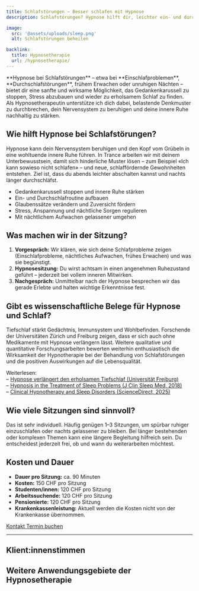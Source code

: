 ```yaml
---
title: Schlafstörungen – Besser schlafen mit Hypnose
description: Schlafstörungen? Hypnose hilft dir, leichter ein- und durchzuschlafen. Finde zur Ruhe und begleite dich auf dem Weg zu erholsamem Schlaf.

image:
  src: '@assets/uploads/sleep.png'
  alt: Schlafstörungen beheilen

backlink:
  title: Hypnosetherapie
  url: /hypnosetherapie/
---
```



<div class="relative">
<p>
  **Hypnose bei Schlafstörungen** – etwa bei **Einschlafproblemen**, **Durchschlafstörungen**, frühem Erwachen oder unruhigen Nächten – bietet dir eine sanfte und wirksame Möglichkeit, das Gedankenkarussell zu stoppen, Stress abzubauen und wieder zu erholsamem Schlaf zu finden. Als Hypnosetherapeutin unterstütze ich dich dabei, belastende Denkmuster zu durchbrechen, dein Nervensystem zu beruhigen und deine innere Ruhe nachhaltig zu stärken.
</p>

## Wie hilft Hypnose bei Schlafstörungen?

Hypnose kann dein Nervensystem beruhigen und den Kopf vom Grübeln in eine wohltuende innere Ruhe führen. In Trance arbeiten wir mit deinem Unterbewusstsein, damit sich hinderliche Muster lösen – zum Beispiel «Ich kann sowieso nicht schlafen» – und neue, schlaffördernde Gewohnheiten entstehen. Ziel ist, dass du abends leichter abschalten kannst und nachts länger durchschläfst.

- Gedankenkarussell stoppen und innere Ruhe stärken  
- Ein- und Durchschlafroutine aufbauen  
- Glaubenssätze verändern und Zuversicht fördern  
- Stress, Anspannung und nächtliche Sorgen regulieren  
- Mit nächtlichem Aufwachen gelassener umgehen  

## Was machen wir in der Sitzung?

1. **Vorgespräch:** Wir klären, wie sich deine Schlafprobleme zeigen (Einschlafprobleme, nächtliches Aufwachen, frühes Erwachen) und was sie begünstigt.  
2. **Hypnosesitzung:** Du wirst achtsam in einen angenehmen Ruhezustand geführt – jederzeit bei vollem inneren Mitwirken.   
3. **Nachgespräch:** Unmittelbar nach der Hypnose besprechen wir das gerade Erlebte und halten wichtige Erkenntnisse fest.

## Gibt es wissenschaftliche Belege für Hypnose und Schlaf?

Tiefschlaf stärkt Gedächtnis, Immunsystem und Wohlbefinden. Forschende der Universitäten Zürich und Freiburg zeigen, dass er sich auch ohne Medikamente mit Hypnose verlängern lässt. Weitere qualitative und quantitative Forschungsarbeiten bewerten weiterhin enthusiastisch die Wirksamkeit der Hypnotherapie bei der Behandlung von Schlafstörungen und die positiven Auswirkungen auf die Lebensqualität.

Weiterlesen:<br />
– [Hypnose verlängert den erholsamen Tiefschlaf (Universität Freiburg)](https://www.unifr.ch/news/de/12513/hypnose-verlangert-den-erholsamen-tiefschlaf)<br />
– [Hypnosis in the Treatment of Sleep Problems (J Clin Sleep Med, 2018)](https://pmc.ncbi.nlm.nih.gov/articles/PMC5786848/)<br />
– [Clinical Hypnotherapy and Sleep Disorders (ScienceDirect, 2025)](https://www.sciencedirect.com/science/article/abs/pii/S1744388125000246)


## Wie viele Sitzungen sind sinnvoll?

Das ist sehr individuell. Häufig genügen 1–3 Sitzungen, um spürbar ruhiger einzuschlafen oder nachts gelassener zu bleiben. Bei länger bestehenden oder komplexen Themen kann eine längere Begleitung hilfreich sein. Du entscheidest jederzeit frei, ob und wann du weiterarbeiten möchtest.

## Kosten und Dauer

- **Dauer pro Sitzung:** ca. 90&nbsp;Minuten  
- **Kosten:** 150&nbsp;CHF pro Sitzung  
- **Studenten/innen:** 120&nbsp;CHF pro Sitzung  
- **Arbeitssuchende:** 120&nbsp;CHF pro Sitzung  
- **Pensionierte:** 120&nbsp;CHF pro Sitzung  
- **Krankenkassenleistung:** Aktuell werden die Kosten nicht von der Krankenkasse übernommen.  

</div>

<div class="flex flex-wrap gap-4">
  <a data-umami-event="Home – Button Kontakt" href="/kontakt/" class="inline-flex items-center justify-center px-6 py-3 text-base leading-tight font-bold text-red-600 bg-transparent border border-red-600 rounded-full transition hover:bg-red-500 hover:text-red-50 no-underline" onclick="document.app.emitEvent('mouseDown', 'trigger-to-5');"> 
    <span class="">Kontakt</span>
  </a>
  <a
  data-umami-event="Open Calendly"
  href="/termin/"
  class="inline-flex no-prose items-center justify-center px-6 py-3 text-base leading-tight font-bold text-white bg-red-600 border border-red-600 rounded-full transition hover:bg-red-500 hover:text-red-50 no-underline"
>
  <span>Termin buchen</span>
</a>
</div>

<hr class="border-gray-400" />

## Klient:innenstimmen
<div className="not-prose">
  <Testimonials ids={[2]} noTitle />
</div>

<h2 class="text-balance">Weitere Anwendungsgebiete der Hypnosetherapie</h2>
<SubPagesTopics id="hypnotherapy" exclude="/hypnosetherapie/schlafstoerungen/" columns={3} />
